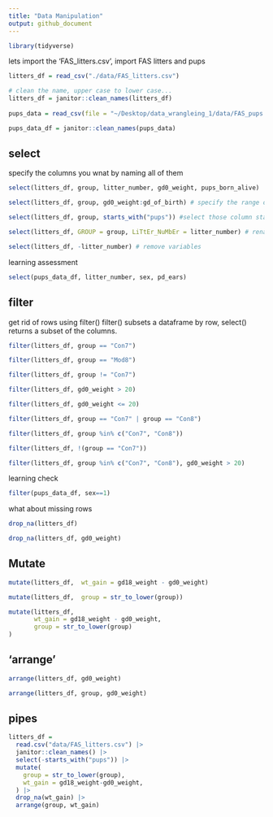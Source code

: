 ```yaml
---
title: "Data Manipulation"
output: github_document
---
```

```r
library(tidyverse)
```

lets import the 'FAS_litters.csv', import FAS litters and pups

```r
litters_df = read_csv("./data/FAS_litters.csv")

# clean the name, upper case to lower case...
litters_df = janitor::clean_names(litters_df)
  
pups_data = read_csv(file = "~/Desktop/data_wrangleing_1/data/FAS_pups.csv")

pups_data_df = janitor::clean_names(pups_data)

```

## select

specify the columns you wnat by naming all of them 

```r
select(litters_df, group, litter_number, gd0_weight, pups_born_alive)

select(litters_df, group, gd0_weight:gd_of_birth) # specify the range of columns to keep 

select(litters_df, group, starts_with("pups")) #select those column start with gd

select(litters_df, GROUP = group, LiTtEr_NuMbEr = litter_number) # rename variables

select(litters_df, -litter_number) # remove variables 
```

learning assessment 

```r
select(pups_data_df, litter_number, sex, pd_ears)
```

## filter

get rid of rows using filter()
filter() subsets a dataframe by row, select() returns a subset of the columns. 


```r
filter(litters_df, group == "Con7")

filter(litters_df, group == "Mod8")

filter(litters_df, group != "Con7")

filter(litters_df, gd0_weight > 20)

filter(litters_df, gd0_weight <= 20)

filter(litters_df, group == "Con7" | group == "Con8")

filter(litters_df, group %in% c("Con7", "Con8"))

filter(litters_df, !(group == "Con7"))

filter(litters_df, group %in% c("Con7", "Con8"), gd0_weight > 20)
```

learning check 

```r
filter(pups_data_df, sex==1)
```


what about missing rows

```r
drop_na(litters_df)

drop_na(litters_df, gd0_weight)
```

## Mutate

```r
mutate(litters_df,  wt_gain = gd18_weight - gd0_weight)

mutate(litters_df,  group = str_to_lower(group))

mutate(litters_df,  
       wt_gain = gd18_weight - gd0_weight,
       group = str_to_lower(group)
)
```

## 'arrange'

```r
arrange(litters_df, gd0_weight)

arrange(litters_df, group, gd0_weight)
```

## pipes

```r
litters_df =
  read.csv("data/FAS_litters.csv") |>
  janitor::clean_names() |>
  select(-starts_with("pups")) |>
  mutate(
    group = str_to_lower(group),
    wt_gain = gd18_weight-gd0_weight,
  ) |>
  drop_na(wt_gain) |>
  arrange(group, wt_gain)
```



